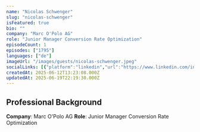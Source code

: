 ```yaml
---
name: "Nicolas Schwenger"
slug: "nicolas-schwenger"
isFeatured: true
bio: ""
company: "Marc O'Polo AG"
role: "Junior Manager Conversion Rate Optimization"
episodeCount: 1
episodes: ["1795"]
languages: ["de"]
imageUrl: "/images/guests/nicolas-schwenger.jpeg"
socialLinks: [{"platform":"linkedin","url":"https://www.linkedin.com/in/nicolas-schwenger/"}]
createdAt: 2025-06-12T13:23:08.000Z
updatedAt: 2025-06-19T22:19:30.000Z
---
```


## Professional Background

**Company**: Marc O'Polo AG
**Role**: Junior Manager Conversion Rate Optimization
